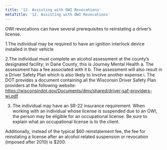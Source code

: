 ```yaml
---
title: '12.	Assisting with OWI Revocations'
metaTitle: '12. Assisting with OWI Revocations'
---
```


OWI revocations can have several prerequisites to reinstating a driver’s license.

1.The individual may be required to have an ignition interlock device installed in their vehicle

2.The individual must complete an alcohol assessment at the county’s designated facility; in Dane County, this is Journey Mental Health
  a. The assessment has a fee associated with it
  b. The assessment will also result in a Driver Safety Plan which is also likely to involve another expense
      i. The DOT provides a document containing all the Wisconsin Driver Safety Plan providers at the following website:    https://wisconsindot.gov/Documents/dmv/shared/driver-saf-providers-wi.pdf

3. The individual may have an SR-22 insurance requirement. When working with an individual whose license is suspended due to an OWI, the person may be eligible for an occupational license. Be sure to explain what an occupational license is to the client.

Additionally, instead of the typical $60 reinstatement fee, the fee for reinstating a license after an alcohol related suspension or revocation (imposed after 2010) is $200.



